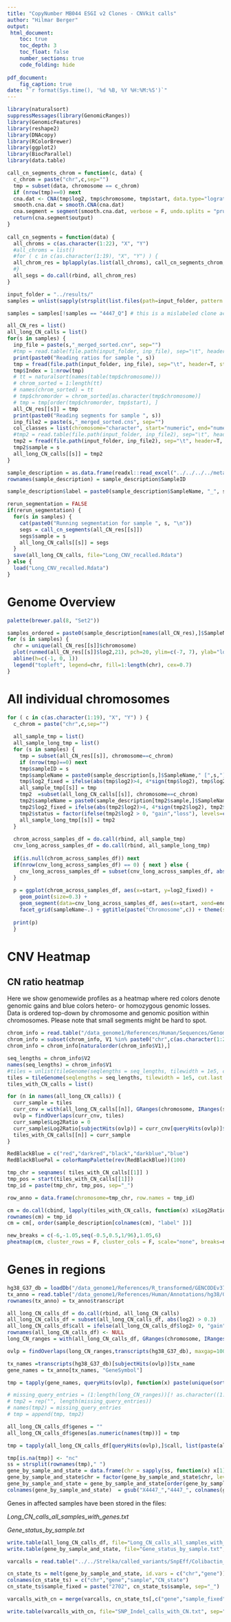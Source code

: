 ```yaml
---
title: "CopyNumber MB044 ESGI v2 Clones - CNVkit calls"
author: "Hilmar Berger"
output:
 html_document:
    toc: true
    toc_depth: 3
    toc_float: false
    number_sections: true
    code_folding: hide
    
pdf_document:
    fig_caption: true
date: "`r format(Sys.time(), '%d %B, %Y %H:%M:%S')`"
---
```


```r
library(naturalsort)
suppressMessages(library(GenomicRanges))
library(GenomicFeatures)
library(reshape2)
library(DNAcopy)
library(RColorBrewer)
library(ggplot2)
library(BiocParallel)
library(data.table)
```

```r
call_cn_segments_chrom = function(c, data) {
  c_chrom = paste("chr",c,sep="")  
  tmp = subset(data, chromosome == c_chrom)
  if (nrow(tmp)==0) next
  cna.dat <- CNA(tmp$log2, tmp$chromosome, tmp$start, data.type="logratio")
  smooth.cna.dat = smooth.CNA(cna.dat)
  cna.segment = segment(smooth.cna.dat, verbose = F, undo.splits = "prune")
  return(cna.segment$output)
}
  
call_cn_segments = function(data) {
  all_chroms = c(as.character(1:22), "X", "Y")
  #all_chroms = list()
  #for ( c in c(as.character(1:19), "X", "Y") ) {
  all_chrom_res = bplapply(as.list(all_chroms), call_cn_segments_chrom, data, BPPARAM = MulticoreParam(24))  
  #}
  all_segs = do.call(rbind, all_chrom_res)
}
```


```r
input_folder = "../results/"
samples = unlist(sapply(strsplit(list.files(path=input_folder, pattern = "4447_.*.cns", include.dirs = T), "_"), function(x) paste0(x[1:2], collapse="_")))

samples = samples[!samples == "4447_Q"] # this is a mislabeled clone actually belonging to patient 592, not 594

all_CN_res = list()
all_long_CN_calls = list()
for(s in samples) {
  inp_file = paste(s,"_merged_sorted.cnr", sep="")
  #tmp = read.table(file.path(input_folder, inp_file), sep="\t", header=T, stringsAsFactors = F)
  print(paste0("Reading ratios for sample ", s))
  tmp = fread(file.path(input_folder, inp_file), sep="\t", header=T, stringsAsFactors = F)
  tmp$Index = 1:nrow(tmp)
  # tt = naturalsort(names(table(tmp$chromosome)))
  # chrom_sorted = 1:length(tt)
  # names(chrom_sorted) = tt
  # tmp$chromorder = chrom_sorted[as.character(tmp$chromosome)]
  # tmp = tmp[order(tmp$chromorder, tmp$start), ]
  all_CN_res[[s]] = tmp
  print(paste0("Reading segments for sample ", s))
  inp_file2 = paste(s,"_merged_sorted.cns", sep="")
  col_classes = list(chromosome="character", start="numeric", end="numeric", gene = "character", log2="numeric", depth="numeric", probes="numeric",   weight="numeric")
  #tmp2 = read.table(file.path(input_folder, inp_file2), sep="\t", header=T, colClasses = list(chromosome="character", start="numeric", end="numeric", gene = "character", log2="numeric", depth="numeric", probes="numeric",   weight="numeric"))
  tmp2 = fread(file.path(input_folder, inp_file2), sep="\t", header=T, select = c(1:3, 5:8))
  tmp2$sample = s
  all_long_CN_calls[[s]] = tmp2
}

```
```r
sample_description = as.data.frame(readxl::read_excel("../../../../metadata/DNA_both_batches/SampleDescription.xlsx", sheet=1))
rownames(sample_description) = sample_description$SampleID

sample_description$label = paste0(sample_description$SampleName, "_", sample_description$CloneID)

```


```r
rerun_segmentation = FALSE
if(rerun_segmentation) {
  for(s in samples) {
    cat(paste0("Running segmentation for sample ", s, "\n"))
    segs = call_cn_segments(all_CN_res[[s]])
    segs$sample = s
    all_long_CN_calls[[s]] = segs
  }
  save(all_long_CN_calls, file="Long_CNV_recalled.Rdata")
} else {
  load("Long_CNV_recalled.Rdata")
}
```


# Genome Overview

```r
palette(brewer.pal(8, "Set2"))
```


```r
samples_ordered = paste0(sample_description[names(all_CN_res),]$SampleName," [",names(all_CN_res),"]")
for (s in samples) {
  chr = unique(all_CN_res[[s]]$chromosome)
  plot(runmed(all_CN_res[[s]]$log2,21), pch=20, ylim=c(-7, 7), ylab="log ratio sample vs. control, running median, k=21", main = paste0(sample_description[s,]$SampleName," [",s,"]", "vs. Control"), col=as.numeric(factor(all_CN_res[[s]]$chromosome)))
  abline(h=c(-1, 0, 1))
  legend("topleft", legend=chr, fill=1:length(chr), cex=0.7)
}
```



# All individual chromosomes


```r
for ( c in c(as.character(1:19), "X", "Y") ) {
  c_chrom = paste("chr",c,sep="")
  
  all_sample_tmp = list()
  all_sample_long_tmp = list()
  for (s in samples) {
    tmp = subset(all_CN_res[[s]], chromosome==c_chrom)
    if (nrow(tmp)==0) next
    tmp$sampleID = s
    tmp$sampleName = paste0(sample_description[s,]$SampleName," [",s,"]")
    tmp$log2_fixed = ifelse(abs(tmp$log2)>4, 4*sign(tmp$log2), tmp$log2)
    all_sample_tmp[[s]] = tmp
    tmp2  =subset(all_long_CN_calls[[s]], chromosome==c_chrom)
    tmp2$sampleName = paste0(sample_description[tmp2$sample,]$SampleName," [",tmp2$sample,"]")
    tmp2$log2_fixed = ifelse(abs(tmp2$log2)>4, 4*sign(tmp2$log2), tmp2$log2)
    tmp2$status = factor(ifelse(tmp2$log2 > 0, "gain","loss"), levels=c("gain","loss"))
    all_sample_long_tmp[[s]] = tmp2
  }
  
  chrom_across_samples_df = do.call(rbind, all_sample_tmp)  
  cnv_long_across_samples_df = do.call(rbind, all_sample_long_tmp)
  
  if(is.null(chrom_across_samples_df)) next
  if(nrow(cnv_long_across_samples_df) == 0) { next } else {
    cnv_long_across_samples_df = subset(cnv_long_across_samples_df, abs(log2) > 0.3)
  }
  
  p = ggplot(chrom_across_samples_df, aes(x=start, y=log2_fixed)) +
    geom_point(size=0.3) + 
    geom_segment(data=cnv_long_across_samples_df, aes(x=start, xend=end, y=log2_fixed, yend=log2_fixed, col=status), size=1.5) + 
    facet_grid(sampleName~.) + ggtitle(paste("Chromosome",c)) + theme(strip.text.y = element_text(angle=0)) + scale_color_manual(values=c("gain"="red", "loss"="lightblue"))
  
  print(p)
  }
```

# CNV Heatmap

## CN ratio heatmap

Here we show genomewide profiles as a heatmap where red colors denote genomic gains and blue colors  hetero- or homozygous genomic losses. Data is ordered top-down by chromosome and genomic position within chromosomes. Please note that small segments might be hard to spot. 

```r
chrom_info = read.table("/data_genome1/References/Human/Sequences/Genome/GRCh38_no_alt_plus_hs38d1_Verily/GCA_000001405.15_GRCh38_no_alt_plus_hs38d1_analysis_set.fna.fai",sep="\t",header=F, stringsAsFactors = F)
chrom_info = subset(chrom_info, V1 %in% paste0("chr",c(as.character(1:22),"X","Y")))
chrom_info = chrom_info[naturalorder(chrom_info$V1),]

seq_lengths = chrom_info$V2
names(seq_lengths) = chrom_info$V1
#tiles = unlist(tileGenome(seqlengths = seq_lengths, tilewidth = 1e5, cut.last.tile.in.chrom = T))
tiles = tileGenome(seqlengths = seq_lengths, tilewidth = 1e5, cut.last.tile.in.chrom = T)
tiles_with_CN_calls = list()

for (n in names(all_long_CN_calls)) {
  curr_sample = tiles
  curr_cnv = with(all_long_CN_calls[[n]], GRanges(chromosome, IRanges(start, end), log2ratio=log2))
  ovlp = findOverlaps(curr_cnv, tiles)
  curr_sample$Log2Ratio = 0
  curr_sample$Log2Ratio[subjectHits(ovlp)] = curr_cnv[queryHits(ovlp)]$log2ratio
  tiles_with_CN_calls[[n]] = curr_sample
}


```

```r
RedBlackBlue = c("red","darkred","black","darkblue","blue")
RedBlackBluePal = colorRampPalette(rev(RedBlackBlue))(100)

tmp_chr = seqnames( tiles_with_CN_calls[[1]] )
tmp_pos = start(tiles_with_CN_calls[[1]])
tmp_id = paste(tmp_chr, tmp_pos, sep="_")

row_anno = data.frame(chromosome=tmp_chr, row.names = tmp_id)

cm = do.call(cbind, lapply(tiles_with_CN_calls, function(x) x$Log2Ratio))
rownames(cm) = tmp_id
cm = cm[, order(sample_description[colnames(cm), "label" ])]

new_breaks = c(-6,-1.05,seq(-0.5,0.5,1/96),1.05,6)
pheatmap(cm, cluster_rows = F, cluster_cols = F, scale="none", breaks=new_breaks, color = RedBlackBluePal, annotation_row = row_anno, show_rownames = F, labels_col = sample_description[colnames(cm), "label" ])
```



# Genes in regions

```r
hg38_G37_db = loadDb("/data_genome1/References/R_transformed/GENCODEv37_basic_hg38_TxDB.db")
tx_anno = read.table("/data_genome1/References/Human/Annotations/hg38/Gencode/v37/gencode.v37.transcript.anno.txt", sep="\t", header=T, stringsAsFactors = F)
rownames(tx_anno) = tx_anno$transcript

all_long_CN_calls_df = do.call(rbind, all_long_CN_calls)
all_long_CN_calls_df = subset(all_long_CN_calls_df, abs(log2) > 0.3)
all_long_CN_calls_df$call = ifelse(all_long_CN_calls_df$log2> 0, "gain", "loss")
rownames(all_long_CN_calls_df) <- NULL
long_CN_ranges = with(all_long_CN_calls_df, GRanges(chromosome, IRanges(start, end), sample=sample) )
```



```r
ovlp = findOverlaps(long_CN_ranges,transcripts(hg38_G37_db), maxgap=1000)

tx_names =transcripts(hg38_G37_db)[subjectHits(ovlp)]$tx_name
gene_names = tx_anno[tx_names, "GeneSymbol"]

tmp = tapply(gene_names, queryHits(ovlp), function(x) paste(unique(sort(x)), collapse=","))

# missing_query_entries = (1:length(long_CN_ranges))[! as.character((1:length(long_CN_ranges))) %in% names(tmp)]
# tmp2 = rep("", length(missing_query_entries))
# names(tmp2) = missing_query_entries
# tmp = append(tmp, tmp2)

all_long_CN_calls_df$genes = ""
all_long_CN_calls_df$genes[as.numeric(names(tmp))] = tmp

tmp = tapply(all_long_CN_calls_df[queryHits(ovlp),]$call, list(paste(all_long_CN_calls_df[queryHits(ovlp),]$chromosome,gene_names), all_long_CN_calls_df[queryHits(ovlp),]$sample), function(x) paste(unique(x), collapse=",") )

tmp[is.na(tmp)] <- "nc"
ss = strsplit(rownames(tmp)," ")
gene_by_sample_and_state = data.frame(chr = sapply(ss, function(x) x[1]), gene = sapply(ss, function(x) x[2]), tmp)
gene_by_sample_and_state$chr = factor(gene_by_sample_and_state$chr, levels=naturalsort(unique(gene_by_sample_and_state$chr)))
gene_by_sample_and_state = gene_by_sample_and_state[order(gene_by_sample_and_state$chr, gene_by_sample_and_state$gene),]
colnames(gene_by_sample_and_state)  = gsub("X4447_","4447_", colnames(gene_by_sample_and_state))
```

Genes in affected samples have been stored in the files: 

*Long_CN_calls_all_samples_with_genes.txt*

*Gene_status_by_sample.txt*

```r
write.table(all_long_CN_calls_df, file="Long_CN_calls_all_samples_with_genes.txt", sep="\t", row.names=F, quote=F)
write.table(gene_by_sample_and_state, file="Gene_status_by_sample.txt", sep="\t", row.names=F, quote=F)
```

```r
varcalls = read.table("../../Strelka/called_variants/SnpEff/Colibactin_Strelka_Exome_calls.txt", sep="\t", header=T, stringsAsFactors = F)

cn_state_ts = melt(gene_by_sample_and_state, id.vars = c("chr","gene"))
colnames(cn_state_ts) = c("chr","gene","sample","CN_state")
cn_state_ts$sample_fixed = paste("2702", cn_state_ts$sample, sep="_")

varcalls_with_cn = merge(varcalls, cn_state_ts[,c("gene","sample_fixed","CN_state")], by.x=c("Gene", "SAMPLE"), by.y=c("gene","sample_fixed"), all.x=T, sort=F)

write.table(varcalls_with_cn, file="SNP_Indel_calls_with_CN.txt", sep="\t", row.names=F, quote=F)
```

